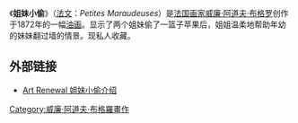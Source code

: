 {{Painting| image_file=Little Thieves (Petites Maraudeuses).jpg
| title=姐妹小偷
| artist=[[威廉·阿道夫·布格罗|威廉·阿道夫·布格罗]]
| year=1872年
| type=[[油画|油画]]
| height_metric= 200.5
| width_metric=  109
| museum=现私人收藏}}

《'''姐妹小偷'''》（[[法文|法文]]：''Petites Maraudeuses''）是[[法国|法国]][[画家|画家]][[威廉·阿道夫·布格罗|威廉·阿道夫·布格罗]]创作于1872年的一幅[[油画|油画]]。显示了两个姐妹偷了一篮子苹果后，姐姐温柔地帮助年幼的妹妹翻过墙的情景。现私人收藏。

== 外部链接 ==
*[https://web.archive.org/web/20030605160835/http://www.artrenewal.org/asp/database/art.asp?aid=7 Art Renewal 姐妹小偷介绍]

{{paint-stub}}
[[Category:威廉·阿道夫·布格羅畫作|Category:威廉·阿道夫·布格羅畫作]]